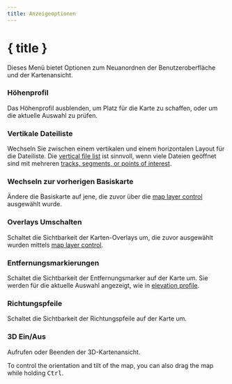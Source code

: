 ```yaml
---
title: Anzeigeoptionen
---
```


<script lang="ts">
</script>

# { title }

Dieses Menü bietet Optionen zum Neuanordnen der Benutzeroberfläche und der Kartenansicht.

### <ChartArea size="16" class="inline-block" style="margin-bottom: 2px" /> Höhenprofil

Das Höhenprofil ausblenden, um Platz für die Karte zu schaffen, oder um die aktuelle Auswahl zu prüfen.

### <GalleryVertical size="16" class="inline-block" style="margin-bottom: 2px" /> Vertikale Dateiliste

Wechseln Sie zwischen einem vertikalen und einem horizontalen Layout für die Dateiliste.
Die [vertical file list](../files-and-stats) ist sinnvoll, wenn viele Dateien geöffnet sind mit mehreren [tracks, segments, or points of interest](../gpx).

### <Map size="16" class="inline-block" style="margin-bottom: 2px" /> Wechseln zur vorherigen Basiskarte

Ändere die Basiskarte auf jene, die zuvor über die [map layer control](../map-controls) ausgewählt wurde.

### <Layers2 size="16" class="inline-block" style="margin-bottom: 2px" /> Overlays Umschalten

Schaltet die Sichtbarkeit der Karten-Overlays um, die zuvor ausgewählt wurden mittels [map layer control](../map-controls).

### <Coins size="16" class="inline-block" style="margin-bottom: 2px" /> Entfernungsmarkierungen

Schaltet die Sichtbarkeit der Entfernungsmarker auf der Karte um.
Sie werden für die aktuelle Auswahl angezeigt, wie in [elevation profile](../files-and-stats).

### <Milestone size="16" class="inline-block" style="margin-bottom: 2px" /> Richtungspfeile

Schaltet die Sichtbarkeit der Richtungspfeile auf der Karte um.

### <Box size="16" class="inline-block" style="margin-bottom: 2px" /> 3D Ein/Aus

Aufrufen oder Beenden der 3D-Kartenansicht.

<DocsNote>

To control the orientation and tilt of the map, you can also drag the map while holding <kbd>Ctrl</kbd>.

</DocsNote>

